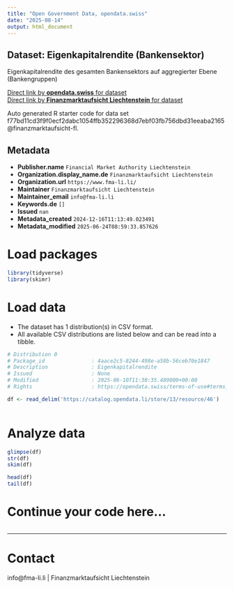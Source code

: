 ```yaml
---
title: "Open Government Data, opendata.swiss"
date: "2025-08-14"
output: html_document
---
```


## Dataset: Eigenkapitalrendite (Bankensektor)

Eigenkapitalrendite des gesamten Bankensektors auf aggregierter Ebene (Bankengruppen)

[Direct link by **opendata.swiss** for dataset](https://opendata.swiss/de/dataset/eigenkapitalrendite-bankensektor)<br>
[Direct link by **Finanzmarktaufsicht Liechtenstein** for dataset]()

Auto generated R starter code for data set f77bd11cd3f9f0ecf2dabc1054ffb352296368d7ebf03fb756dbd31eeaba2165@finanzmarktaufsicht-fl.

## Metadata

- **Publisher.name** `Financial Market Authority Liechtenstein`
- **Organization.display_name.de** `Finanzmarktaufsicht Liechtenstein`
- **Organization.url** `https://www.fma-li.li/`
- **Maintainer** `Finanzmarktaufsicht Liechtenstein`
- **Maintainer_email** `info@fma-li.li`
- **Keywords.de** `[]`
- **Issued** `nan`
- **Metadata_created** `2024-12-16T11:13:49.023491`
- **Metadata_modified** `2025-06-24T08:59:33.857626`


# Load packages

```r

library(tidyverse)
library(skimr)

```

# Load data

-   The dataset has 1 distribution(s) in CSV format.
-   All available CSV distributions are listed below and can be read into a tibble.

```r

# Distribution 0
# Package_id               : 4aace2c5-8244-498e-a58b-56ceb70e1847
# Description              : Eigenkapitalrendite
# Issued                   : None
# Modified                 : 2025-06-10T11:30:35.489000+00:00
# Rights                   : https://opendata.swiss/terms-of-use#terms_by

df <- read_delim('https://catalog.opendata.li/store/13/resource/46')



```

# Analyze data

```r

glimpse(df)
str(df)
skim(df)

head(df)
tail(df)

```

# Continue your code here...

```r

```

------------------------------------------------------------------------

# Contact

info@fma-li.li | Finanzmarktaufsicht Liechtenstein
